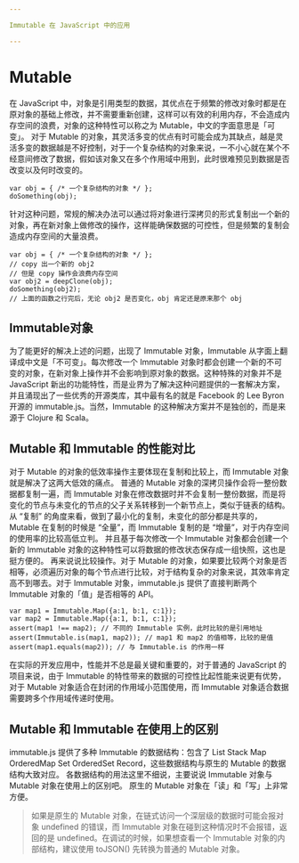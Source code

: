 ```yaml
---

Immutable 在 JavaScript 中的应用

---
```


# Mutable

在 JavaScript 中，对象是引用类型的数据，其优点在于频繁的修改对象时都是在原对象的基础上修改，并不需要重新创建，这样可以有效的利用内存，不会造成内存空间的浪费，对象的这种特性可以称之为 Mutable，中文的字面意思是「可变」。
对于 Mutable 的对象，其灵活多变的优点有时可能会成为其缺点，越是灵活多变的数据越是不好控制，对于一个复杂结构的对象来说，一不小心就在某个不经意间修改了数据，假如该对象又在多个作用域中用到，此时很难预见到数据是否改变以及何时改变的。

```
var obj = { /* 一个复杂结构的对象 */ };
doSomething(obj);

```
针对这种问题，常规的解决办法可以通过将对象进行深拷贝的形式复制出一个新的对象，再在新对象上做修改的操作，这样能确保数据的可控性，但是频繁的复制会造成内存空间的大量浪费。

```
var obj = { /* 一个复杂结构的对象 */ };
// copy 出一个新的 obj2
// 但是 copy 操作会浪费内存空间
var obj2 = deepClone(obj);
doSomething(obj2);
// 上面的函数之行完后，无论 obj2 是否变化，obj 肯定还是原来那个 obj

```

## Immutable对象

为了能更好的解决上述的问题，出现了 Immutable 对象，Immutable 从字面上翻译成中文是「不可变」。每次修改一个 Immutable 对象时都会创建一个新的不可变的对象，在新对象上操作并不会影响到原对象的数据。这种特殊的对象并不是 JavaScript 新出的功能特性，而是业界为了解决这种问题提供的一套解决方案，并且涌现出了一些优秀的开源类库，其中最有名的就是 Facebook 的 Lee Byron 开源的 immutable.js。当然，Immutable 的这种解决方案并不是独创的，而是来源于 Clojure 和 Scala。

## Mutable 和 Immutable 的性能对比

对于 Mutable 的对象的低效率操作主要体现在复制和比较上，而 Immutable 对象就是解决了这两大低效的痛点。
普通的 Mutable 对象的深拷贝操作会将一整份数据都复制一遍，而 Immutable 对象在修改数据时并不会复制一整份数据，而是将变化的节点与未变化的节点的父子关系转移到一个新节点上，类似于链表的结构。从 “复制” 的角度来看，做到了最小化的复制，未变化的部分都是共享的，Mutable 在复制的时候是 “全量”，而 Immutable 复制的是 “增量”，对于内存空间的使用率的比较高低立判。
并且基于每次修改一个 Immutable 对象都会创建一个新的 Immutable 对象的这种特性可以将数据的修改状态保存成一组快照，这也是挺方便的。
再来说说比较操作。对于 Mutable 的对象，如果要比较两个对象是否相等，必须遍历对象的每个节点进行比较，对于结构复杂的对象来说，其效率肯定高不到哪去。对于 Immutable 对象，immutable.js 提供了直接判断两个 Immutable 对象的「值」是否相等的 API。

```
var map1 = Immutable.Map({a:1, b:1, c:1});
var map2 = Immutable.Map({a:1, b:1, c:1});
assert(map1 !== map2); // 不同的 Immutable 实例，此时比较的是引用地址
assert(Immutable.is(map1, map2)); // map1 和 map2 的值相等，比较的是值
assert(map1.equals(map2)); // 与 Immutable.is 的作用一样

```

在实际的开发应用中，性能并不总是最关键和重要的，对于普通的 JavaScript 的项目来说，由于 Immutable 的特性带来的数据的可控性比起性能来说更有优势，对于 Mutable 对象适合在封闭的作用域小范围使用，而 Immutable 对象适合数据需要跨多个作用域传递时使用。

## Mutable 和 Immutable 在使用上的区别

immutable.js 提供了多种 Immutable 的数据结构：包含了 List Stack Map OrderedMap Set OrderedSet Record，这些数据结构与原生的 Mutable 的数据结构大致对应。
各数据结构的用法这里不细说，主要说说 Immutable 对象与 Mutable 对象在使用上的区别吧。
原生的 Mutable 对象在「读」和「写」上非常方便。

> 如果是原生的 Mutable 对象，在链式访问一个深层级的数据时可能会报对象 undefined 的错误，而 Immutable 对象在碰到这种情况时不会报错，返回的是 undefined。在调试的时候，如果想查看一个 Immutable 对象的内部结构，建议使用 toJSON() 先转换为普通的 Mutable 对象。